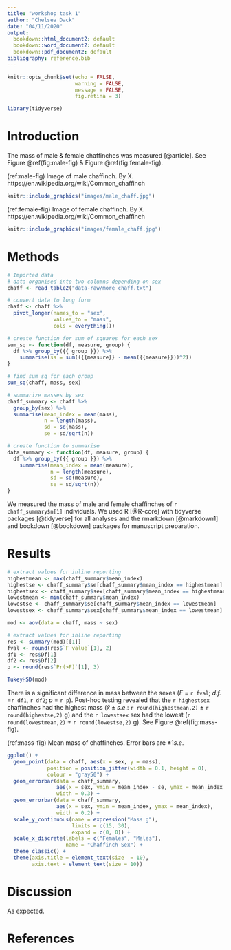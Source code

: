 ```yaml
---
title: "workshop task 1"
author: "Chelsea Dack"
date: "04/11/2020"
output:
  bookdown::html_document2: default
  bookdown::word_document2: default
  bookdown::pdf_document2: default
bibliography: reference.bib
---
```


<!-- set default code chunk options -->
```r
knitr::opts_chunk$set(echo = FALSE, 
                      warning = FALSE,
                      message = FALSE,
                      fig.retina = 3)
```

<!-- insert code chunk for package loading -->
```r
library(tidyverse)
```

# Introduction
The mass of male & female chaffinches was measured [@article]. See Figure \@ref(fig:male-fig) & Figure \@ref(fig:female-fig).

<!-- insert image of male chaffinch -->
(ref:male-fig) Image of male chaffinch. By X. https://en.wikipedia.org/wiki/Common_chaffinch

```r
knitr::include_graphics("images/male_chaff.jpg")

```

<!-- insert image of female chaffinch -->
(ref:female-fig) Image of female chaffinch. By X. https://en.wikipedia.org/wiki/Common_chaffinch

```r
knitr::include_graphics("images/female_chaff.jpg")

```

# Methods

```r
# Imported data
# data organised into two columns depending on sex
chaff <- read_table2("data-raw/more_chaff.txt")
```

```r
# convert data to long form
chaff <- chaff %>% 
  pivot_longer(names_to = "sex", 
               values_to = "mass",
               cols = everything())
```

<!-- sum of squares -->
```r
# create function for sum of squares for each sex
sum_sq <- function(df, measure, group) {
  df %>% group_by({{ group }}) %>% 
    summarise(ss = sum(({{measure}} - mean({{measure}}))^2))
}

# find sum_sq for each group
sum_sq(chaff, mass, sex)
```
<!-- summary -->
```r
# summarize masses by sex
chaff_summary <- chaff %>% 
  group_by(sex) %>% 
  summarise(mean_index = mean(mass),
            n = length(mass),
            sd = sd(mass),
            se = sd/sqrt(n))

# create function to summarise
data_summary <- function(df, measure, group) {
  df %>% group_by({{ group }}) %>% 
    summarise(mean_index = mean(measure),
              n = length(measure),
              sd = sd(measure),
              se = sd/sqrt(n))
}
```

We measured the mass of male and female chaffinches of `r chaff_summary$n[1]` individuals.
We used R [@R-core] with tidyverse packages [@tidyverse] for all analyses and the rmarkdown [@markdown1] and bookdown [@bookdown] packages for manuscript preparation.

# Results

<!-- difference in masses of sexes -->
```r
# extract values for inline reporting
highestmean <- max(chaff_summary$mean_index)
highestse <- chaff_summary$se[chaff_summary$mean_index == highestmean]
highestsex <- chaff_summary$sex[chaff_summary$mean_index == highestmean]
lowestmean <- min(chaff_summary$mean_index)
lowestse <- chaff_summary$se[chaff_summary$mean_index == lowestmean]
lowestsex <- chaff_summary$sex[chaff_summary$mean_index == lowestmean]

```

```r
mod <- aov(data = chaff, mass ~ sex)

# extract values for inline reporting
res <- summary(mod)[[1]]
fval <- round(res$`F value`[1], 2)
df1 <- res$Df[1]
df2 <- res$Df[2]
p <- round(res$`Pr(>F)`[1], 3)
```

```r
TukeyHSD(mod)
```

There is a significant difference in mass between the sexes (_F_ = `r fval`; _d.f._ =`r df1`, `r df2`; _p_ = `r p`). Post-hoc testing revealed that the `r highestsex` chaffinches had the highest mass ($\bar{x} \pm s.e.$: `r round(highestmean,2)` $\pm$ `r round(highestse,2)` g) and the `r lowestsex` sex had the lowest (`r round(lowestmean,2)` $\pm$ `r round(lowestse,2)` g). See Figure \@ref(fig:mass-fig).
 
<!-- Figure of data -->
(ref:mass-fig) Mean mass of chaffinches. Error bars are $\pm 1 s.e.$

```r

ggplot() +
  geom_point(data = chaff, aes(x = sex, y = mass),
             position = position_jitter(width = 0.1, height = 0),
             colour = "gray50") +
  geom_errorbar(data = chaff_summary, 
                aes(x = sex, ymin = mean_index - se, ymax = mean_index + se),
                width = 0.3) +
  geom_errorbar(data = chaff_summary, 
                aes(x = sex, ymin = mean_index, ymax = mean_index),
                width = 0.2) +
  scale_y_continuous(name = expression("Mass g"), 
                     limits = c(15, 30), 
                     expand = c(0, 0)) +
  scale_x_discrete(labels = c("Females", "Males"), 
                   name = "Chaffinch Sex") +
  theme_classic() +
  theme(axis.title = element_text(size  = 10),
        axis.text = element_text(size = 10))
```

# Discussion
As expected.

# References 
